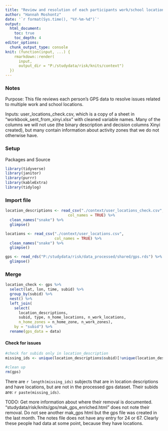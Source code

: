```yaml
---
title: "Review and resolution of each participants work/school locations"
author: "Hannah Moshontz"
date: '`r format(Sys.time(), "%Y-%m-%d")`'
output: 
  html_document:
    toc: true 
    toc_depth: 4
editor_options: 
  chunk_output_type: console
knit: (function(input, ...) {
    rmarkdown::render(
      input,
      output_dir = "P:/studydata/risk/knits/context")
  })
---
```



### Notes

Purpose: This file reviews each person's GPS data to resolve issues related to multiple work and school locations.

Inputs:  user_locations_check.csv, which is a copy of a sheet in "workbook_sent_from_xinyi.xlsx" with cleaned variable names. Many of the columns we will not use (the binary description and decision columns Xinyi created), but many contain information about activity zones that we do not otherwise have.


### Setup

Packages and Source
```r
library(tidyverse)
library(janitor)
library(purrr)
library(kableExtra)
library(tidylog)
```

### Import file

```r
location_descriptions <- read_csv("./context/user_locations_check.csv",
                            col_names = TRUE) %>% 
  clean_names("snake") %>% 
  glimpse()

locations <- read_csv("./context/user_locations.csv",
                      col_names = TRUE) %>% 
  clean_names("snake") %>% 
  glimpse()

gps <- read_rds("P:/studydata/risk/data_processed/shared/gps.rds") %>% 
  glimpse()

```


### Merge

```r

location_check <- gps %>% 
  select(lat, lon, time, subid) %>% 
  group_by(subid) %>% 
  nest() %>% 
  left_join(
    select(
      location_descriptions,
      subid, type, n_home_locations, n_work_locations, 
      n_home_zones = n_home_zone, n_work_zones), 
    by = "subid") %>% 
  rename(gps_data = data)
```

#### Check for issues

```r

#check for subids only in location_description
missing_ids <- unique(location_descriptions$subid)[!unique(location_descriptions$subid) %in% unique(gps$subid)]

#clean up
rm(gps)

```

There are `r length(missing_ids)` subjects that are in location descriptions and have locations, but are not in the processed gps dataset. Their subids are: `r paste(missing_ids)`.

TODO: Get more information about where their removal is documented. "studydata/risk/knits/gps/mak_gps_enriched.html" does not note their removal. Do not see another mak_gps html but the gps file was created in the last month. The notes file does not have any entry for 24 or 67. Clearly these people had data at some point, because they have locations.

